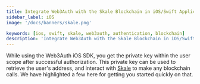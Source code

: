 ```yaml
---
title: Integrate Web3Auth with the Skale Blockchain in iOS/Swift Applications
sidebar_label: iOS
image: '/docs/banners/skale.png'

keywords: [ios, swift, skale, web3auth, authentication, blockchain]
description: 'Integrate Web3Auth with the Skale Blockchain in iOS/Swift Applications | Documentation - Web3Auth'
---
```



<SEO
  title="Integrate Web3Auth with the Skale Blockchain in iOS/Swift Applications"
  description="Integrate Web3Auth with the Skale Blockchain in iOS/Swift Applications | Documentation - Web3Auth"
  image="https://web3auth.io/docs/banners/skale.png"
  slug="/embedded-wallets/connect-blockchain/evm/skale/ios"
/>

While using the Web3Auth iOS SDK, you get the private key within the user scope after successful authorization. This private key can be used to retrieve the user's address, and interact with [Skale](https://skale.space/) to make any blockchain calls. We have highlighted a few here for getting you started quickly on that.

<EVMInteraction />
